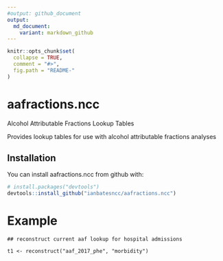 ```yaml
---
#output: github_document
output:
  md_document:
    variant: markdown_github
---
```


<!-- README.md is generated from README.Rmd. Please edit that file -->

```r
knitr::opts_chunk$set(
  collapse = TRUE,
  comment = "#>",
  fig.path = "README-"
)
```

# aafractions.ncc

Alcohol Attributable Fractions Lookup Tables

Provides lookup tables for use with alcohol attributable fractions analyses

## Installation

You can install aafractions.ncc from github with:

```r
# install.packages("devtools")
devtools::install_github("ianbatesncc/aafractions.ncc")

```

# Example

```
## reconstruct current aaf lookup for hospital admissions

t1 <- reconstruct("aaf_2017_phe", "morbidity")

```
